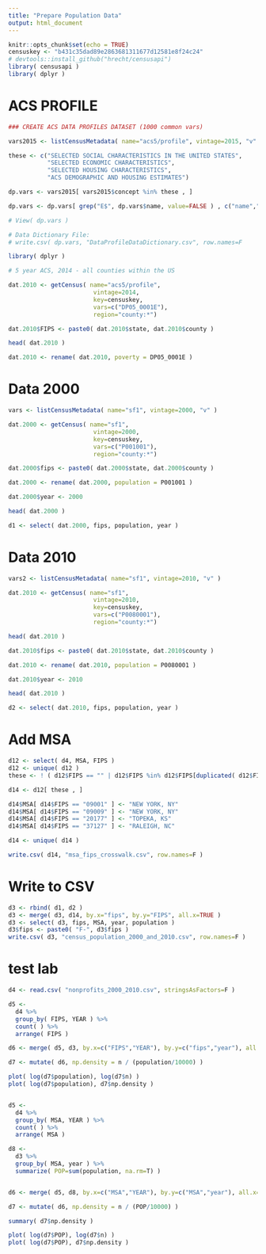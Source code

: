 ```yaml
---
title: "Prepare Population Data"
output: html_document
---
```


```r
knitr::opts_chunk$set(echo = TRUE)
censuskey <- "b431c35dad89e2863681311677d12581e8f24c24"
# devtools::install_github("hrecht/censusapi")
library( censusapi )
library( dplyr )
```





# ACS PROFILE

```r
### CREATE ACS DATA PROFILES DATASET (1000 common vars)

vars2015 <- listCensusMetadata( name="acs5/profile", vintage=2015, "v" )

these <- c("SELECTED SOCIAL CHARACTERISTICS IN THE UNITED STATES",
           "SELECTED ECONOMIC CHARACTERISTICS",
           "SELECTED HOUSING CHARACTERISTICS",
           "ACS DEMOGRAPHIC AND HOUSING ESTIMATES")

dp.vars <- vars2015[ vars2015$concept %in% these , ]

dp.vars <- dp.vars[ grep("E$", dp.vars$name, value=FALSE ) , c("name","label") ]

# View( dp.vars )

# Data Dictionary File:
# write.csv( dp.vars, "DataProfileDataDictionary.csv", row.names=F 
```


```r

library( dplyr )

# 5 year ACS, 2014 - all counties within the US

dat.2010 <- getCensus( name="acs5/profile", 
                        vintage=2014, 
                        key=censuskey, 
                        vars=c("DP05_0001E"), 
                        region="county:*")

dat.2010$FIPS <- paste0( dat.2010$state, dat.2010$county )

head( dat.2010 )

dat.2010 <- rename( dat.2010, poverty = DP05_0001E )

```


# Data 2000

```r
vars <- listCensusMetadata( name="sf1", vintage=2000, "v" )
```


```r
dat.2000 <- getCensus( name="sf1", 
                        vintage=2000, 
                        key=censuskey, 
                        vars=c("P001001"), 
                        region="county:*")

dat.2000$fips <- paste0( dat.2000$state, dat.2000$county )

dat.2000 <- rename( dat.2000, population = P001001 )

dat.2000$year <- 2000

head( dat.2000 )

d1 <- select( dat.2000, fips, population, year )
```


# Data 2010

```r
vars2 <- listCensusMetadata( name="sf1", vintage=2010, "v" )
```

```r
dat.2010 <- getCensus( name="sf1", 
                        vintage=2010, 
                        key=censuskey, 
                        vars=c("P0080001"), 
                        region="county:*")

head( dat.2010 )

dat.2010$fips <- paste0( dat.2010$state, dat.2010$county )

dat.2010 <- rename( dat.2010, population = P0080001 )

dat.2010$year <- 2010

head( dat.2010 )

d2 <- select( dat.2010, fips, population, year )

```


# Add MSA

```r

d12 <- select( d4, MSA, FIPS )
d12 <- unique( d12 )
these <- ! ( d12$FIPS == "" | d12$FIPS %in% d12$FIPS[duplicated( d12$FIPS )] & d12$MSA == "RURAL" )

d14 <- d12[ these , ]

d14$MSA[ d14$FIPS == "09001" ] <- "NEW YORK, NY"
d14$MSA[ d14$FIPS == "09009" ] <- "NEW YORK, NY"
d14$MSA[ d14$FIPS == "20177" ] <- "TOPEKA, KS"
d14$MSA[ d14$FIPS == "37127" ] <- "RALEIGH, NC"

d14 <- unique( d14 )

write.csv( d14, "msa_fips_crosswalk.csv", row.names=F )
```


# Write to CSV

```r
d3 <- rbind( d1, d2 )
d3 <- merge( d3, d14, by.x="fips", by.y="FIPS", all.x=TRUE )
d3 <- select( d3, fips, MSA, year, population )
d3$fips <- paste0( "F-", d3$fips )
write.csv( d3, "census_population_2000_and_2010.csv", row.names=F )
```



# test lab

```r
d4 <- read.csv( "nonprofits_2000_2010.csv", stringsAsFactors=F )

d5 <- 
  d4 %>%
  group_by( FIPS, YEAR ) %>%
  count( ) %>%
  arrange( FIPS )

d6 <- merge( d5, d3, by.x=c("FIPS","YEAR"), by.y=c("fips","year"), all.x=TRUE )

d7 <- mutate( d6, np.density = n / (population/10000) )

plot( log(d7$population), log(d7$n) )
plot( log(d7$population), d7$np.density )


d5 <- 
  d4 %>%
  group_by( MSA, YEAR ) %>%
  count( ) %>%
  arrange( MSA )

d8 <- 
  d3 %>%
  group_by( MSA, year ) %>%
  summarize( POP=sum(population, na.rm=T) )


d6 <- merge( d5, d8, by.x=c("MSA","YEAR"), by.y=c("MSA","year"), all.x=TRUE )

d7 <- mutate( d6, np.density = n / (POP/10000) )

summary( d7$np.density )

plot( log(d7$POP), log(d7$n) )
plot( log(d7$POP), d7$np.density )
```

